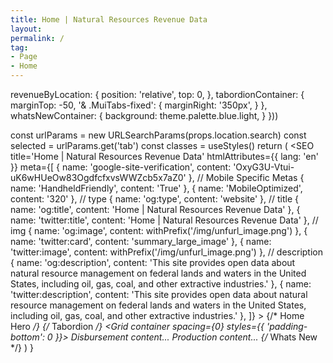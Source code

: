 ```yaml
---
title: Home | Natural Resources Revenue Data
layout: 
permalink: /
tag:
- Page
- Home
---
```







  revenueByLocation: {
    position: 'relative',
    top: 0,
  },
  tabordionContainer: {
    marginTop: -50,
    '& .MuiTabs-fixed': {
      marginRight: '350px',
    }
  },
  whatsNewContainer: {
    background: theme.palette.blue.light,
  }
}))

  const urlParams = new URLSearchParams(props.location.search)
  const selected = urlParams.get('tab')
  const classes = useStyles()
  return (
    <Fragment>
      <SEO
        title='Home | Natural Resources Revenue Data'
        htmlAttributes={{ lang: 'en' }}
        meta={[
          { name: 'google-site-verification', content: 'OxyG3U-Vtui-uK6wHUeOw83OgdfcfxvsWWZcb5x7aZ0' },
          // Mobile Specific Metas
          { name: 'HandheldFriendly', content: 'True' },
          { name: 'MobileOptimized', content: '320' },
          // type
          { name: 'og:type', content: 'website' },
          // title
          { name: 'og:title', content: 'Home | Natural Resources Revenue Data' },
          { name: 'twitter:title', content: 'Home | Natural Resources Revenue Data' },
          // img
          { name: 'og:image', content: withPrefix('/img/unfurl_image.png') },
          { name: 'twitter:card', content: 'summary_large_image' },
          { name: 'twitter:image', content: withPrefix('/img/unfurl_image.png') },
          // description
          { name: 'og:description', content: 'This site provides open data about natural resource management on federal lands and waters in the United States, including oil, gas, coal, and other extractive industries.' },
          { name: 'twitter:description', content: 'This site provides open data about natural resource management on federal lands and waters in the United States, including oil, gas, coal, and other extractive industries.' },
        ]}
      ></SEO>
      {/* Home Hero */}
      <Container maxWidth="lg">
        <HomeHero />
      </Container>
      {/* Tabordion */}
      <Container maxWidth="lg">
        <Box mb={15}>
          <Grid container spacing={0} styles={{ 'padding-bottom': 0 }}>
            <Grid item xs={12} md={12} className={classes.revenueByLocation}>
              <RevenueByLocationLink />
            </Grid>
            <Grid item xs={12} md={12} className={classes.tabordionContainer}>
              <Tabordion selected={selected}>
                <Tab label="Revenue" id="tab-revenue" />
                <Tab label="Disbursements" id="tab-disbursements" />
                <Tab label="Production" id="tab-production" />
                <TabPanel id="tab-panel-revenue">
                  <Grid container spacing={4}>
                    <Grid item xs={12} md={8}>
                      <TotalRevenue />
                    </Grid>
                    <Grid item xs={12} md={4}>
                      <RevenueTrends />
                    </Grid>
                    <Grid item xs={12}>
                      <ExploreRevenue />
                    </Grid>
                  </Grid>
                </TabPanel>
                <TabPanel id="tab-panel-disbursements">
                  <Grid container spacing={4}>
                    <Grid item xs={12} md={8}>
                      Disbursement content...
                    </Grid>
                    <Grid item xs={12} md={4}>
                      <DisbursementTrends />
                    </Grid>
                    <Grid item xs={12}>
                      <ExploreDisbursements />
                    </Grid>
                  </Grid>
                </TabPanel>
                <TabPanel id="tab-panel-production">
                  <Grid container spacing={4}>
                    <Grid item xs={12}>
                      Production content...
                    </Grid>
                    <Grid item xs={12}>
                      <ExploreProduction />
                    </Grid>
                  </Grid>
                </TabPanel>
              </Tabordion>
            </Grid>
          </Grid>
        </Box>
      </Container>
      {/* Whats New */}
      <Container maxWidth={false} component="section" className={classes.whatsNewContainer}>
        <Container maxWidth="lg">
          <WhatsNew />
        </Container>
      </Container>
    </Fragment>
  )
}

